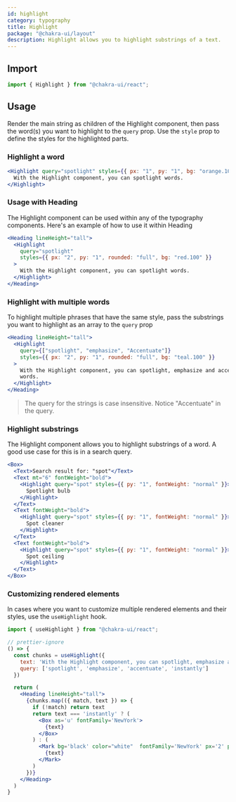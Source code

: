 ```yaml
---
id: highlight
category: typography
title: Highlight
package: "@chakra-ui/layout"
description: Highlight allows you to highlight substrings of a text.
---
```


## Import

```js
import { Highlight } from "@chakra-ui/react";
```

## Usage

Render the main string as children of the Highlight component, then pass the
word(s) you want to highlight to the `query` prop. Use the `style` prop to
define the styles for the highlighted parts.

### Highlight a word

```jsx
<Highlight query="spotlight" styles={{ px: "1", py: "1", bg: "orange.100" }}>
  With the Highlight component, you can spotlight words.
</Highlight>
```

### Usage with Heading

The Highlight component can be used within any of the typography components.
Here's an example of how to use it within Heading

```jsx
<Heading lineHeight="tall">
  <Highlight
    query="spotlight"
    styles={{ px: "2", py: "1", rounded: "full", bg: "red.100" }}
  >
    With the Highlight component, you can spotlight words.
  </Highlight>
</Heading>
```

### Highlight with multiple words

To highlight multiple phrases that have the same style, pass the substrings you
want to highlight as an array to the `query` prop

```jsx
<Heading lineHeight="tall">
  <Highlight
    query={["spotlight", "emphasize", "Accentuate"]}
    styles={{ px: "2", py: "1", rounded: "full", bg: "teal.100" }}
  >
    With the Highlight component, you can spotlight, emphasize and accentuate
    words.
  </Highlight>
</Heading>
```

> The query for the strings is case insensitive. Notice "Accentuate" in the
> query.

### Highlight substrings

The Highlight component allows you to highlight substrings of a word. A good use
case for this is in a search query.

```jsx
<Box>
  <Text>Search result for: "spot"</Text>
  <Text mt="6" fontWeight="bold">
    <Highlight query="spot" styles={{ py: "1", fontWeight: "normal" }}>
      Spotlight bulb
    </Highlight>
  </Text>
  <Text fontWeight="bold">
    <Highlight query="spot" styles={{ py: "1", fontWeight: "normal" }}>
      Spot cleaner
    </Highlight>
  </Text>
  <Text fontWeight="bold">
    <Highlight query="spot" styles={{ py: "1", fontWeight: "normal" }}>
      Spot ceiling
    </Highlight>
  </Text>
</Box>
```

### Customizing rendered elements

In cases where you want to customize multiple rendered elements and their
styles, use the `useHighlight` hook.

```js
import { useHighlight } from "@chakra-ui/react";
```

```jsx
// prettier-ignore
() => {
  const chunks = useHighlight({
    text: 'With the Highlight component, you can spotlight, emphasize and accentuate words instantly',
    query: ['spotlight', 'emphasize', 'accentuate', 'instantly']
  })

  return (
    <Heading lineHeight="tall">
      {chunks.map(({ match, text }) => {
        if (!match) return text
        return text === 'instantly' ? (
          <Box as='u' fontFamily='NewYork'>
            {text}
          </Box>
        ) : (
          <Mark bg='black' color="white"  fontFamily='NewYork' px='2' py='1'>
            {text}
          </Mark>
        )
      })}
    </Heading>
  )
}
```

